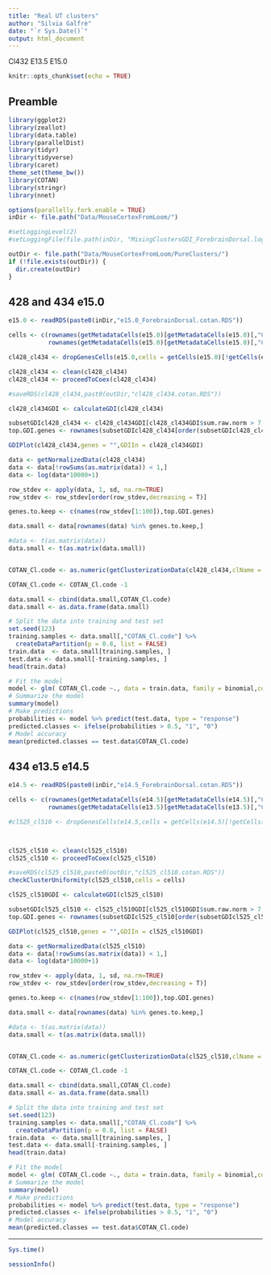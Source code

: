 ```yaml
---
title: "Real UT clusters"
author: "Silvia Galfrè"
date: "`r Sys.Date()`"
output: html_document
---
```


Cl432 E13.5 E15.0
```r
knitr::opts_chunk$set(echo = TRUE)
```

## Preamble

```r
library(ggplot2)
library(zeallot)
library(data.table)
library(parallelDist)
library(tidyr)
library(tidyverse)
library(caret)
theme_set(theme_bw())
library(COTAN)
library(stringr)
library(nnet)

options(parallelly.fork.enable = TRUE)
inDir <- file.path("Data/MouseCortexFromLoom/")

#setLoggingLevel(2)
#setLoggingFile(file.path(inDir, "MixingClustersGDI_ForebrainDorsal.log"))

outDir <- file.path("Data/MouseCortexFromLoom/PureClusters/")
if (!file.exists(outDir)) {
  dir.create(outDir)
}


```

## 428 and 434 e15.0

```r
e15.0 <- readRDS(paste0(inDir,"e15.0_ForebrainDorsal.cotan.RDS"))

cells <- c(rownames(getMetadataCells(e15.0)[getMetadataCells(e15.0)[,"Clusters"] == 428,]),
           rownames(getMetadataCells(e15.0)[getMetadataCells(e15.0)[,"Clusters"] == 434,]))

cl428_cl434 <- dropGenesCells(e15.0,cells = getCells(e15.0)[!getCells(e15.0) %in% cells] )

cl428_cl434 <- clean(cl428_cl434)
cl428_cl434 <- proceedToCoex(cl428_cl434)

#saveRDS(cl428_cl434,past0(outDir,"cl428_cl434.cotan.RDS"))
```

```r
cl428_cl434GDI <- calculateGDI(cl428_cl434)

subsetGDIcl428_cl434 <- cl428_cl434GDI[cl428_cl434GDI$sum.raw.norm > 7,]
top.GDI.genes <- rownames(subsetGDIcl428_cl434[order(subsetGDIcl428_cl434$GDI,decreasing = T),])[1:50]

GDIPlot(cl428_cl434,genes = "",GDIIn = cl428_cl434GDI)
```

```r
data <- getNormalizedData(cl428_cl434)
data <- data[!rowSums(as.matrix(data)) < 1,]
data <- log(data*10000+1)

row_stdev <- apply(data, 1, sd, na.rm=TRUE)
row_stdev <- row_stdev[order(row_stdev,decreasing = T)]

genes.to.keep <- c(names(row_stdev[1:100]),top.GDI.genes)

data.small <- data[rownames(data) %in% genes.to.keep,]

#data <- t(as.matrix(data))
data.small <- t(as.matrix(data.small))


COTAN_Cl.code <- as.numeric(getClusterizationData(cl428_cl434,clName = "original.clusters")[[1]])

COTAN_Cl.code <- COTAN_Cl.code -1

data.small <- cbind(data.small,COTAN_Cl.code)
data.small <- as.data.frame(data.small)

# Split the data into training and test set
set.seed(123)
training.samples <- data.small[,"COTAN_Cl.code"] %>% 
  createDataPartition(p = 0.8, list = FALSE)
train.data  <- data.small[training.samples, ]
test.data <- data.small[-training.samples, ]
head(train.data)
```


```r
# Fit the model
model <- glm( COTAN_Cl.code ~., data = train.data, family = binomial,control = list(maxit = 50))
# Summarize the model
summary(model)
# Make predictions
probabilities <- model %>% predict(test.data, type = "response")
predicted.classes <- ifelse(probabilities > 0.5, "1", "0")
# Model accuracy
mean(predicted.classes == test.data$COTAN_Cl.code)
```
## 434  e13.5 e14.5

```r
e14.5 <- readRDS(paste0(inDir,"e14.5_ForebrainDorsal.cotan.RDS"))

cells <- c(rownames(getMetadataCells(e14.5)[getMetadataCells(e14.5)[,"Clusters"] == 434,]),
           rownames(getMetadataCells(e13.5)[getMetadataCells(e13.5)[,"Clusters"] == 434,]))

#cl525_cl510 <- dropGenesCells(e14.5,cells = getCells(e14.5)[!getCells(e14.5) %in% cells] )



cl525_cl510 <- clean(cl525_cl510)
cl525_cl510 <- proceedToCoex(cl525_cl510)

#saveRDS(cl525_cl510,paste0(outDir,"cl525_cl510.cotan.RDS"))
checkClusterUniformity(cl525_cl510,cells = cells)
```

```r
cl525_cl510GDI <- calculateGDI(cl525_cl510)

subsetGDIcl525_cl510 <- cl525_cl510GDI[cl525_cl510GDI$sum.raw.norm > 7,]
top.GDI.genes <- rownames(subsetGDIcl525_cl510[order(subsetGDIcl525_cl510$GDI,decreasing = T),])[1:50]

GDIPlot(cl525_cl510,genes = "",GDIIn = cl525_cl510GDI)
```

```r
data <- getNormalizedData(cl525_cl510)
data <- data[!rowSums(as.matrix(data)) < 1,]
data <- log(data*10000+1)

row_stdev <- apply(data, 1, sd, na.rm=TRUE)
row_stdev <- row_stdev[order(row_stdev,decreasing = T)]

genes.to.keep <- c(names(row_stdev[1:100]),top.GDI.genes)

data.small <- data[rownames(data) %in% genes.to.keep,]

#data <- t(as.matrix(data))
data.small <- t(as.matrix(data.small))


COTAN_Cl.code <- as.numeric(getClusterizationData(cl525_cl510,clName = "original.clusters")[[1]])

COTAN_Cl.code <- COTAN_Cl.code -1

data.small <- cbind(data.small,COTAN_Cl.code)
data.small <- as.data.frame(data.small)

# Split the data into training and test set
set.seed(123)
training.samples <- data.small[,"COTAN_Cl.code"] %>% 
  createDataPartition(p = 0.8, list = FALSE)
train.data  <- data.small[training.samples, ]
test.data <- data.small[-training.samples, ]
head(train.data)
```


```r
# Fit the model
model <- glm( COTAN_Cl.code ~., data = train.data, family = binomial,control = list(maxit = 50))
# Summarize the model
summary(model)
# Make predictions
probabilities <- model %>% predict(test.data, type = "response")
predicted.classes <- ifelse(probabilities > 0.5, "1", "0")
# Model accuracy
mean(predicted.classes == test.data$COTAN_Cl.code)
```



------------------------------------------------------------------------

```r
Sys.time()
```

```r
sessionInfo()
```
